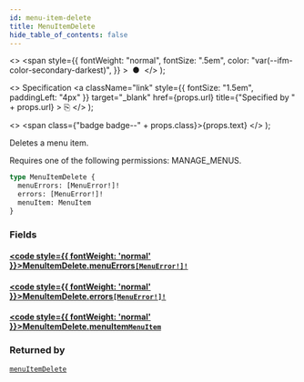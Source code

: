 ```yaml
---
id: menu-item-delete
title: MenuItemDelete
hide_table_of_contents: false
---
```


  <>
    <span
      style={{
        fontWeight: "normal",
        fontSize: ".5em",
        color: "var(--ifm-color-secondary-darkest)",
      }}
    >
      &nbsp;●&nbsp;
    </span>
  </>
);

  <>
    Specification
    <a
      className="link"
      style={{ fontSize: "1.5em", paddingLeft: "4px" }}
      target="\_blank"
      href={props.url}
      title={"Specified by " + props.url}
    >
      ⎘
    </a>
  </>
);

  <>
    <span class={"badge badge--" + props.class}>{props.text}</span>
  </>
);

Deletes a menu item.

Requires one of the following permissions: MANAGE_MENUS.

```graphql
type MenuItemDelete {
  menuErrors: [MenuError!]!
  errors: [MenuError!]!
  menuItem: MenuItem
}
```

### Fields

#### [<code style={{ fontWeight: 'normal' }}>MenuItemDelete.<b>menuErrors</b></code>](#)<Bullet />[`[MenuError!]!`](../../../developer/api-reference/objects/menu-error) <Badge class="secondary" text="non-null"/> <Badge class="secondary" text="object"/>

>

#### [<code style={{ fontWeight: 'normal' }}>MenuItemDelete.<b>errors</b></code>](#)<Bullet />[`[MenuError!]!`](../../../developer/api-reference/objects/menu-error) <Badge class="secondary" text="non-null"/> <Badge class="secondary" text="object"/>

>

#### [<code style={{ fontWeight: 'normal' }}>MenuItemDelete.<b>menuItem</b></code>](#)<Bullet />[`MenuItem`](../../../developer/api-reference/objects/menu-item) <Badge class="secondary" text="object"/>

>

### Returned by

[`menuItemDelete`](../../../developer/api-reference/mutations/menu-item-delete) <Badge class="secondary" text="mutation"/>

